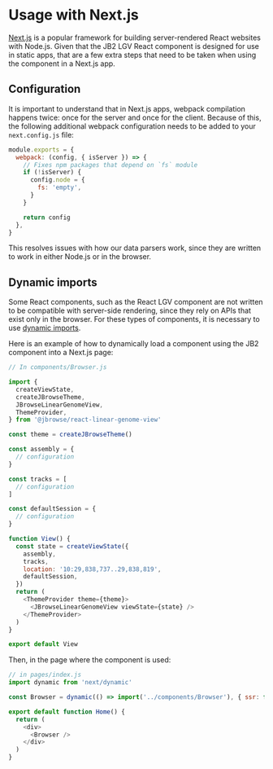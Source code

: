 
<Meta title="Next.js Usage" />

# Usage with Next.js

[Next.js](https://nextjs.org/) is a popular framework for building
server-rendered React websites with Node.js.
Given that the JB2 LGV React component is designed for use in static
apps, that are a few extra steps that need to be taken when using
the component in a Next.js app.

## Configuration

It is important to understand that in Next.js apps, webpack compilation
happens twice: once for the server and once for the client.
Because of this, the following additional webpack configuration needs
to be added to your `next.config.js` file:

```js
module.exports = {
  webpack: (config, { isServer }) => {
    // Fixes npm packages that depend on `fs` module
    if (!isServer) {
      config.node = {
        fs: 'empty',
      }
    }

    return config
  },
}
```

This resolves issues with how our data parsers work, since they are written
to work in either Node.js or in the browser.

## Dynamic imports

Some React components, such as the React LGV component are not written to
be compatible with server-side rendering, since they rely on APIs that exist
only in the browser.
For these types of components, it is necessary to use [dynamic imports](https://nextjs.org/docs/advanced-features/dynamic-import).

Here is an example of how to dynamically load a component using the JB2 component into a Next.js page:

```js
// In components/Browser.js

import {
  createViewState,
  createJBrowseTheme,
  JBrowseLinearGenomeView,
  ThemeProvider,
} from '@jbrowse/react-linear-genome-view'

const theme = createJBrowseTheme()

const assembly = {
  // configuration
}

const tracks = [
  // configuration
]

const defaultSession = {
  // configuration
}

function View() {
  const state = createViewState({
    assembly,
    tracks,
    location: '10:29,838,737..29,838,819',
    defaultSession,
  })
  return (
    <ThemeProvider theme={theme}>
      <JBrowseLinearGenomeView viewState={state} />
    </ThemeProvider>
  )
}

export default View
```

Then, in the page where the component is used:

```js
// in pages/index.js
import dynamic from 'next/dynamic'

const Browser = dynamic(() => import('../components/Browser'), { ssr: false })

export default function Home() {
  return (
    <div>
      <Browser />
    </div>
  )
}
```
